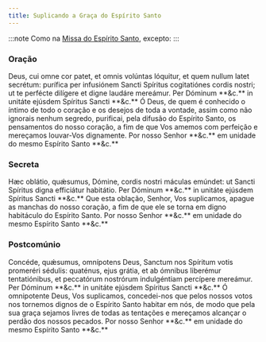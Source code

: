```yaml
---
title: Suplicando a Graça do Espírito Santo
---
```


:::note
Como na [Missa do Espírito Santo](missal/votivas/espiritosanto), excepto:
:::

### Oração

<div class="side-by-side not-content">
  <span class="text-justify">
    Deus, cui omne cor patet, et omnis volúntas lóquitur, et quem nullum latet
    secrétum: purífica per infusiónem Sancti Spíritus cogitatiónes cordis
    nostri; ut te perfécte dilígere et digne laudáre mereámur. Per Dóminum
    **&c.** in unitáte ejúsdem Spíritus Sancti **&c.**
  </span>
  <span class="text-justify">
    Ó Deus, de quem é conhecido o íntimo de todo o coração e os desejos de toda
    a vontade, assim como não ignorais nenhum segredo, purificai, pela difusão
    do Espírito Santo, os pensamentos do nosso coração, a fim de que Vos amemos
    com perfeição e mereçamos louvar-Vos dignamente. Por nosso Senhor **&c.** em
    unidade do mesmo Espírito Santo **&c.**
  </span>
</div>

### Secreta

<div class="side-by-side not-content">
  <span class="text-justify">
    Hæc oblátio, quǽsumus, Dómine, cordis nostri máculas emúndet: ut Sancti
    Spíritus digna efficiátur habitátio. Per Dóminum **&c.** in unitáte ejúsdem
    Spíritus Sancti **&c.**
  </span>
  <span class="text-justify">
    Que esta oblação, Senhor, Vos suplicamos, apague as manchas do nosso
    coração, a fim de que ele se torna em digno habitáculo do Espírito Santo.
    Por nosso Senhor **&c.** em unidade do mesmo Espírito Santo **&c.**
  </span>
</div>

### Postcomúnio

<div class="side-by-side not-content">
  <span class="text-justify">
    Concéde, quǽsumus, omnípotens Deus, Sanctum nos Spíritum votis promeréri
    sédulis: quaténus, ejus grátia, et ab ómnibus liberémur tentatiónibus, et
    peccatórum nostrórum indulgéntiam percípere mereámur. Per Dóminum **&c.** in
    unitáte ejúsdem Spíritus Sancti **&c.**
  </span>
  <span class="text-justify">
    Ó omnipotente Deus, Vos suplicamos, concedei-nos que pelos nossos votos nos
    tornemos dignos de o Espírito Santo habitar em nós, de modo que pela sua
    graça sejamos livres de todas as tentações e mereçamos alcançar o perdão dos
    nossos pecados. Por nosso Senhor **&c.** em unidade do mesmo Espírito Santo
    **&c.**
  </span>
</div>
